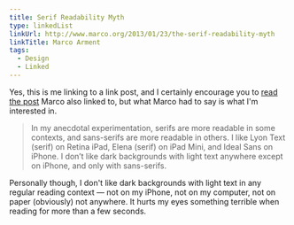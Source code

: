 ```yaml
---
title: Serif Readability Myth
type: linkedList
linkUrl: http://www.marco.org/2013/01/23/the-serif-readability-myth
linkTitle: Marco Arment
tags:
  - Design
  - Linked
---
```


Yes, this is me linking to a link post, and I certainly encourage you to [read the post](http://asserttrue.blogspot.se/2013/01/the-serif-readability-myth.html) Marco also linked to, but what Marco had to say is what I'm interested in.

> In my anecdotal experimentation, serifs are more readable in some contexts, and sans-serifs are more readable in others. I like Lyon Text (serif) on Retina iPad, Elena (serif) on iPad Mini, and Ideal Sans on iPhone. I don’t like dark backgrounds with light text anywhere except on iPhone, and only with sans-serifs.

Personally though, I don't like dark backgrounds with light text in any regular reading context — not on my iPhone, not on my computer, not on paper (obviously) not anywhere. It hurts my eyes something terrible when reading for more than a few seconds.

